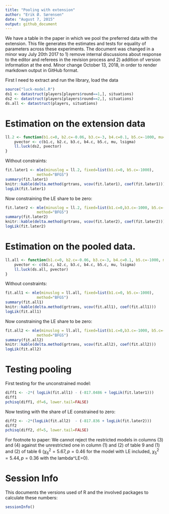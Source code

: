 ```yaml
---
title: "Pooling with extension"
author: "Erik Ø. Sørensen"
date: "August 7, 2015"
output: github_document
---
```


We have a table in the paper in which we pool the preferred data with the extension. This file generates the estimates
and tests for equality of parameters across these experiments. 
The document was changed in a minor way July 20th 2017 to 1) remove internal discussions
about response to the editor and referees in the revision process and 
2) addition of version information at the end.
Minor change October 13, 2018,
in order to render markdown output in GitHub format.


First I need to extract and run the library, load the data
```r
source("luck-model.R")
ds1 <- datastruct(players[players$round==1,], situations)
ds2 <- datastruct(players[players$round==2,], situations)
ds.all <- datastruct(players, situations)
```

# Estimation on the extension data
```r
ll.2 <- function(b1.c=0, b2.c=-0.06, b3.c=-3, b4.c=0.1, b5.c=-1000, mu=-0.85, lsigma=0.8) {
    pvector <- c(b1.c, b2.c, b3.c, b4.c, b5.c, mu, lsigma)
    ll.luck(ds2, pvector)
}
```
Without constraints: 
```r
fit.later1 <- mle(minuslog = ll.2, fixed=list(b1.c=0, b5.c=-1000), 
              method="BFGS")
summary(fit.later1)
knitr::kable(delta.method(grtrans, vcov(fit.later1), coef(fit.later1)))
logLik(fit.later1)
```

Now constraining the LE share to be zero:
```r
fit.later2 <- mle(minuslog = ll.2, fixed=list(b1.c=0,b3.c=-1000, b5.c=-1000), 
              method="BFGS")
summary(fit.later2)
knitr::kable(delta.method(grtrans, vcov(fit.later2), coef(fit.later2)))
logLik(fit.later2)
```

# Estimation on the pooled data.
```r
ll.all <- function(b1.c=0, b2.c=-0.06, b3.c=-3, b4.c=0.1, b5.c=-1000, mu=-0.85, lsigma=0.8) {
    pvector <- c(b1.c, b2.c, b3.c, b4.c, b5.c, mu, lsigma)
    ll.luck(ds.all, pvector)
}
```

Without constraints: 
```r
fit.all1 <- mle(minuslog = ll.all, fixed=list(b1.c=0, b5.c=-1000), 
              method="BFGS")
summary(fit.all1)
knitr::kable(delta.method(grtrans, vcov(fit.all1), coef(fit.all1)))
logLik(fit.all1)
```

Now constraining the LE share to be zero:
```r
fit.all2 <- mle(minuslog = ll.all, fixed=list(b1.c=0,b3.c=-1000, b5.c=-1000), 
              method="BFGS")
summary(fit.all2)
knitr::kable(delta.method(grtrans, vcov(fit.all2), coef(fit.all2)))
logLik(fit.all2)
```

# Testing pooling

First testing for the unconstrained model:
```r
diff1 <- -2*( logLik(fit.all1) - (-817.0486 + logLik(fit.later1)))
diff1
pchisq(diff1, df=6, lower.tail=FALSE)
```

Now testing with the share of LE constrained to zero:
```r
diff2 <- -2*(logLik(fit.all2)  - (-817.836 + logLik(fit.later2)))
diff2
pchisq(diff2, df=5, lower.tail=FALSE)
```

For footnote to paper: We cannot reject the restricted models in columns (3) and (4) against
the unrestricted one in column (1) and (2) of table 9 and (1) and (2) of table 6 ($\chi^2_6=5.67, p=0.46$ for
the model with LE included, $\chi^2_5=5.44, p=0.36$ with the lambda^LE=0).


# Session Info
This documents the versions used of R and the involved packages to calculate these numbers:
```r
sessionInfo()
```
